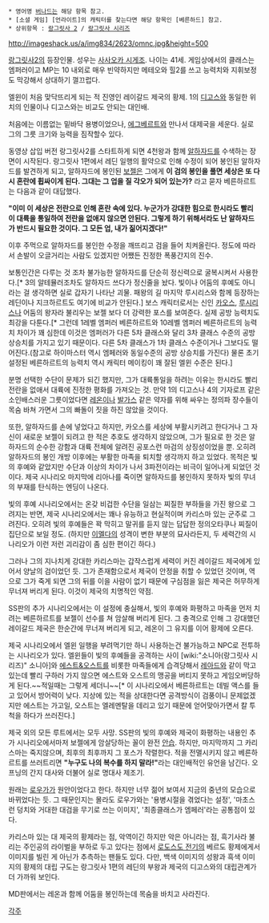  * 영어명 [[버나드]]는 해당 항목 참고.
 * [소셜 게임] [언라이트]의 캐릭터를 찾는다면 해당 항목인 [베른하드] 참고.
 * 상위항목 : [[랑그릿사 2]] / [[랑그릿사 시리즈]]

http://imageshack.us/a/img834/2623/omnc.jpg&height=500

[[랑그릿사2]]의 등장인물. 성우는 [[사사오카 시게조]].
나이는 41세. 게임상에서의 클래스는 엠퍼러이고 MP는 10 내외로 매우 빈약하지만 메테오와 힐2를 쓰고 능력치와 지휘보정도 막강해서 상대하기 껄끄럽다.

엘윈이 처음 맞닥뜨리게 되는 적 진영인 레이갈드 제국의 황제. 1의 [[디고스]]와 동일한 위치의 인물이나 디고스와는 비교도 안되는 대인배.

처음에는 이름없는 밑바닥 용병이었으나, [[에그베르트]]와 만나서 대제국을 세운다. 실로 그의 그릇 크기와 능력을 짐작할수 있다. 

동영상 삽입 버전 랑그릿사2를 스타트하게 되면 4천왕과 함께 [[알하자드]]를 수색하는 장면이 시작된다. 
랑그릿사 1편에서 레딘 일행의 활약으로 인해 수정이 되어 봉인된 알하자드를 발견하게 되고, 알하자드에 봉인된 [[보젤]]은 그에게 '''이 검의 봉인을 풀면 세상은 또 다시 혼란에 휩싸이게 된다. 그대는 그 업을 질 각오가 되어 있는가?''' 라고 묻자 베른하르트는 다음과 같이 대답했다.

'''"이미 이 세상은 전란으로 인해 혼란 속에 있다. 누군가가 강대한 힘으로 한시라도 빨리 이 대륙을 통일하여 전란을 없애지 않으면 안된다. 그렇게 하기 위해서라도 난 알하자드가 반드시 필요한 것이다. 그 모든 업, 내가 짊어지겠다!"'''

이후 주먹으로 알하자드를 봉인한 수정을 깨뜨리고 검을 들어 치켜올린다. 정도에 따라서 손발이 오글거리는 사람도 있겠지만 어쨌든 진정한 폭풍간지의 진수.

보통인간은 다루는 것 조차 불가능한 알하자드를 단순히 정신력으로 굴복시켜서 사용한다.[* 3의 알테뮬러조차도 알하자드 쓰다가 정신줄을 놨다. 빛이나 어둠의 후예도 아니라는 걸 생각하면 실로 갑자기 나타난 괴물. 패왕의 길 마지막 루시리스와 함께 등장하는 레딘이나 지크하르트도 여기에 비교가 안된다.] 보스 캐릭터로서는 신인 [[카오스]], [[루시리스]]나 어둠의 왕자라 불리우는 보젤 보다 더 강력한 포스를 보여준다. 실제 공방 능력치도 최강을 다툰다.[* 그런데 1레벨 엠퍼러 베른하르트와 10레벨 엠퍼러 베른하르트의 능력치 차이가 꽤 심한데 이것은 엠퍼러가 다른 5차 클래스와 달리 3차 클래스 수준의 공방상승치를 가지고 있기 때문이다. 다른 5차 클래스가 1차 클래스 수준이거나 그보다도 떨어진다.(참고로 하이마스터 역시 엠페러와 동일수준의 공방 상승치를 가진다) 물론 초기 설정된 베른하르트의 능력치 역시 캐릭터 메이킹이 꽤 잘된 엘윈 수준은 된다.]

분명 선택한 수단이 문제가 되긴 했지만, 그가 대륙통일을 하려는 이유는 한시라도 빨리 전란을 없애서 대륙에 진정한 평화를 가져오는 것. 만약 1의 디고스나 4의 기자로프 같은 소인배스러운 그릇이었다면 [[레온]]이나 [[발가스]] 같은 약자를 위해 싸우는 정의파 장수들이 목숨 바쳐 가면서 그의 빠돌이 짓을 하진 않았을 것이다.

또한, 알하자드를 손에 넣었다고 하지만, 카오스를 세상에 부활시키려고 한다거나 그 자신이 새로운 보젤이 되려고 한 적은 추호도 생각하지 않았으며, 그가 필요로 한 것은 알하자드의 순수한 강함과 대륙 전체에 알려진 공포스런 마검의 상징성이었을 뿐. 오히려 알하자드의 봉인 개방 이후에는 부활한 마족을 퇴치할 생각까지 하고 있었다. 목적은 빛의 후예와 같았지만 수단과 이상의 차이가 나서 3파전이라는 비극이 일어나게 되었던 것이다. 제국 시나리오 마지막에 리아나를 죽이면 알하자드를 봉인하지 못하자 빛의 무녀의 부재를 탄식하는 엔딩이 나온다. 

빛의 후예 시나리오에서는 온갖 비겁한 수단을 일삼는 찌질한 부하들을 가진 왕으로 그려지는 반면, 제국 시나리오에서는 꽤나 유능하고 현실적이며 카리스마 있는 군주로 그려진다. 오히려 빛의 후예들은 꽉 막히고 말귀를 듣지 않는 답답한 정의오타쿠나 찌질이 집단으로 보일 정도. (하지만 [[이멜다]]의 성격이 변한 부분의 묘사라든지, 두 세력간의 시나리오가 이런 저런 괴리감이 좀 심한 편이긴 하다.)

그러나 그의 지나치게 강대한 카리스마는 갑작스럽게 세력이 커진 레이갈드 제국에게 있어서 양날의 검이었던 듯. 그가 존재함으로서 제국이 안정을 취할 수 있었던 것이며, 역으로 그가 죽게 되면 그의 뒤를 이을 사람이 없기 때문에 구심점을 잃은 제국은 허무하게 무너져 버리게 된다. 이것이 제국의 치명적인 약점. 

SS판의 추가 시나리오에서는 이 설정에 충실해서, 빛의 후예와 화평하고 마족을 먼저 치려는 베른하르트를 보젤이 선수를 쳐 암살해 버리게 된다. 그 충격으로 인해 그 강대했던 레이갈드 제국은 한순간에 무너져 버리게 되고, 레온이 그 유지를 이어 황제에 오른다.  

제국 시나리오에서 엘윈 일행을 부려먹기만 하니 사용하는건 불가능하고 NPC로 전투하는 시나리오가 있다. 엘윈들이 빛의 후예들을 공격하는 사이 [wiki:"소니아(랑그릿사 시리즈)" 소니아]와 [[에스트&오스트]]를 비롯한 마족들에게 습격당해서 [[레아드]]와 같이 막고 있는데 빨리 구하러 가지 않으면 에스트와 오스트의 맹공을 버티지 못하고 게임오버당하게 된다.~~적일때는 그렇게 세더니~~[* 이 시나리오에서 베른하르트는 데빌 액스를 들고 있어서 방어력이 낮다. 지상에 있는 적을 상대한다면 공격방식이 검풍이니 문제없겠지만 에스트는 가고일, 오스트는 엘레멘탈을 데리고 있기 때문에 얻어맞아가면서 칼 투척을 하다가 쓰러진다.]

제국 외의 모든 루트에서는 모두 사망. SS판의 빛의 후예와 제국이 화평하는 내용인 추가 시나리오에서마저 보젤에게 암살당하는 꼴이 완전 [[안습]]. 하지만, 마지막까지 그 카리스마는 죽지않으며, 최후의 최후까지 그 포스가 작렬한다.
적을 전멸시키지 않고 베른하르트를 쓰러트리면 '''"누구도 나의 복수를 하지 말라!"'''라는 대인배적인 유언을 남긴다. 오프닝의 간지 대사와 더불어 실로 명대사 제조기.

원래는 [[로우가]]가 원안이었다고 한다. 하지만 너무 젊어 보여서 지금의 중년의 모습으로 바뀌었다는 듯. 그 때문인지는 몰라도 로우가와는 '용병시절을 겪었다는 설정', '마초스런 덩치와 거대한 대검을 무기로 쓰는 이미지', '최종클래스가 엠페러'라는 공통점이 있다. 

카리스마 있는 대 제국의 황제라는 점, 악역이긴 하지만 악은 아니라는 점, 흑기사라 불리는 주인공의 라이벌을 부하로 두고 있다는 점에서 [[로도스도 전기]]의 베르도 황제에게서 이미지를 빌린 게 아닌가 추측하는 팬들도 있다. 다만, 백색 이미지의 성왕과 흑색 이미지의 황제의 대립 구도는 랑그릿사 1편의 레딘의 부왕과 제국의 디고스와의 대립관계가 더 가까워 보인다. 
 
MD판에서는 레온과 함께 어둠을 봉인하는데 목숨을 바치고 사라진다.

[[각주]]
